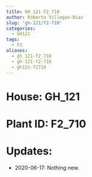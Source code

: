 ```yaml
---
title: GH_121 F2_710
author: Roberto Villegas-Diaz
slug: 'gh-121/f2-710'
categories:
  - GH121
tags:
  - F2
aliases:
  - gh_121-f2_710
  - gh-121-f2-710
  - gh121-f2710
---
```


# **House**: GH_121
# **Plant ID**: F2_710
# **Updates**: 
 - 2020-06-17: Nothing new.
